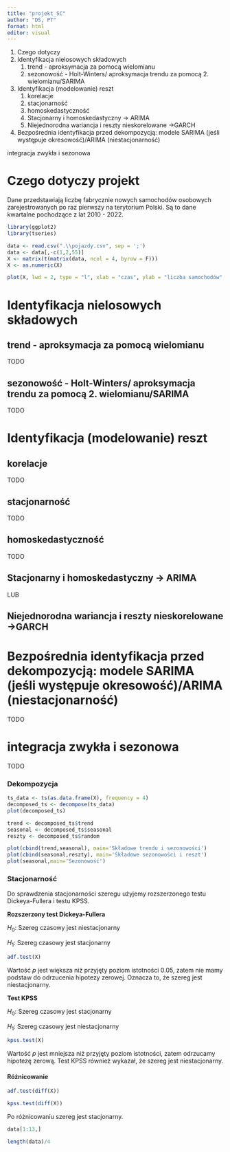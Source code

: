 ---
title: "projekt_SC"
author: "DS, PT"
format: html
editor: visual
---

1.  Czego dotyczy
2.  Identyfikacja nielosowych składowych
    1.  trend - aproksymacja za pomocą wielomianu
    2.  sezonowość - Holt-Winters/ aproksymacja trendu za pomocą 2. wielomianu/SARlMA
3.  Identyfikacja (modelowanie) reszt
    1.  korelacje
    2.  stacjonarność
    3.  homoskedastyczność
    4.  Stacjonarny i homoskedastyczny -\> ARIMA
    5.  Niejednorodna wariancja i reszty nieskorelowane -\>GARCH
4.  Bezpośrednia identyfikacja przed dekompozycją: modele SARIMA (jeśli występuje okresowość)/ARlMA (niestacjonarność)

integracja zwykła i sezonowa

# Czego dotyczy projekt

Dane przedstawiają liczbę fabrycznie nowych samochodów osobowych zarejestrowanych po raz pierwszy na terytorium Polski. Są to dane kwartalne pochodzące z lat 2010 - 2022.

```{r, warning = F, message = F}
library(ggplot2)
library(tseries)
```

```{r}
data <- read.csv(".\\pojazdy.csv", sep = ';')
data <- data[,-c(1,2,55)]
X <- matrix(t(matrix(data, ncol = 4, byrow = F)))
X <- as.numeric(X)
```

```{r}
plot(X, lwd = 2, type = "l", xlab = "czas", ylab = "liczba samochodów"
```

# Identyfikacja nielosowych składowych 

## trend - aproksymacja za pomocą wielomianu 

TODO

## sezonowość - Holt-Winters/ aproksymacja trendu za pomocą 2. wielomianu/SARlMA 

TODO

# Identyfikacja (modelowanie) reszt 

## korelacje 

TODO

## stacjonarność 

TODO

## homoskedastyczność 

TODO

## Stacjonarny i homoskedastyczny -\> ARIMA

LUB

## Niejednorodna wariancja i reszty nieskorelowane -\>GARCH 

# Bezpośrednia identyfikacja przed dekompozycją: modele SARIMA (jeśli występuje okresowość)/ARlMA (niestacjonarność) 

TODO

# integracja zwykła i sezonowa 

TODO

### Dekompozycja

```{r}
ts_data <- ts(as.data.frame(X), frequency = 4)
decomposed_ts <- decompose(ts_data)
plot(decomposed_ts)
```

```{r}
trend <- decomposed_ts$trend
seasonal <- decomposed_ts$seasonal
reszty <- decomposed_ts$random
```

```{r}
plot(cbind(trend,seasonal), main='Składowe trendu i sezonowości')
plot(cbind(seasonal,reszty), main='Składowe sezonowości i reszt')
plot(seasonal,main='Sezonowość')
```

### Stacjonarność

Do sprawdzenia stacjonarności szeregu użyjemy rozszerzonego testu Dickeya-Fullera i testu KPSS.

**Rozszerzony test Dickeya-Fullera**

$H_0$: Szereg czasowy jest niestacjonarny

$H_1$: Szereg czasowy jest stacjonarny

```{r}
adf.test(X)
```

Wartość $p$ jest większa niż przyjęty poziom istotności $0.05$, zatem nie mamy podstaw do odrzucenia hipotezy zerowej. Oznacza to, że szereg jest niestacjonarny.

**Test KPSS**

$H_0$: Szereg czasowy jest stacjonarny

$H_1$: Szereg czasowy jest niestacjonarny

```{r, warning = F}
kpss.test(X)
```

Wartość $p$ jest mniejsza niż przyjęty poziom istotności, zatem odrzucamy hipotezę zerową. Test KPSS również wykazał, że szereg jest niestacjonarny.

#### Różnicowanie

```{r, warning = F, message = F}
adf.test(diff(X))
```

```{r, warning = F, message = F}
kpss.test(diff(X))
```

Po różnicowaniu szereg jest stacjonarny.

```{r}
data[1:13,]
```

```{r}
length(data)/4
```
